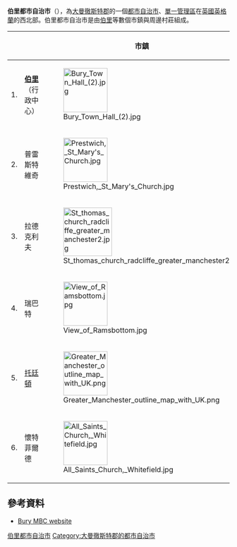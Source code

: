 {{TA
| G1 = UK
}}{{Infobox City
|chinese_name = 伯里都市自治市
|official_name = Metropolitan Borough of Bury
|image_skyline = Radcliffe precinct greater manchester.jpg
|image_caption = 伯里都市自治市境內的拉德克利夫鎮
|image_map = EnglandBury.png
|map_caption = 伯里在英格蘭的位置圖
|subdivision_type = [[國家|國家]]
|subdivision_name = [[英國|英國]]
|subdivision_type1 = [[英格蘭區域|英格蘭區域]]
|subdivision_name1 = [[西北英格蘭|西北英格蘭]]
|subdivision_type2 = [[都市郡|都市郡]]
|subdivision_name2 = [[大曼徹斯特郡|大曼徹斯特郡]]
|found_date = 
|area_magnitude =
|area_total = 99.48   
|area_urban = 
|area_metro  =  
|population_as_of  = 2007年
|population_total = 183,300  
|population_metro  = 
|population_urban = 60,718人（伯里）
|population_density = 1,843 
|website = [http://www.bury.gov.uk/ www.bury.gov.uk]
}}
'''伯里都市自治市'''（{{lang-en|Metropolitan Borough of Bury}}），為[[大曼徹斯特郡|大曼徹斯特郡]]的一個[[都市自治市|都市自治市]]、[[單一管理區|單一管理區]]在[[英國|英國]][[英格蘭|英格蘭]]的西北部。伯里都市自治市是由[[伯里|伯里]]等數個市鎮與周邊村莊組成。

{| class="wikitable" style="font-size:90%;border:0px;text-align:left;line-height:150%;"
! || colspan="2" | 市鎮 || 人口 ( 2001年 )
|-
| 1. || '''[[伯里|伯里]]''' （行政中心）||[[File:Bury_Town_Hall_(2).jpg|100px]]
| align="right" | 60,718 
|-
| 2. || 普雷斯特維奇 || [[File:Prestwich,_St_Mary's_Church.jpg|100px]]
| align="right" | 31,693 
|-
| 3. || 拉德克利夫 || [[File:St_thomas_church_radcliffe_greater_manchester2.jpg|110px]]
| align="right" | 34,239   
|-
| 4. || 瑞巴特 || [[File:View_of_Ramsbottom.jpg|100px]]
| align="right" | 14,635 
|-
| 5. || [[托廷顿|托廷頓]]|| [[File:Greater_Manchester_outline_map_with_UK.png|100px]]
| align="right" | 9,389 
|-
| 6. || 懷特菲爾德 || [[File:All_Saints_Church,_Whitefield.jpg|100px]]
| align="right" | 23,284     
|}

== 參考資料 ==
* [http://www.bury.gov.uk Bury MBC website]{{Wayback|url=http://www.bury.gov.uk/ |date=20100608110633 }}

{{DEFAULTSORT:Bury}}
[[Category:伯里都市自治市|]]
[[Category:大曼徹斯特郡的都市自治市|Category:大曼徹斯特郡的都市自治市]]
